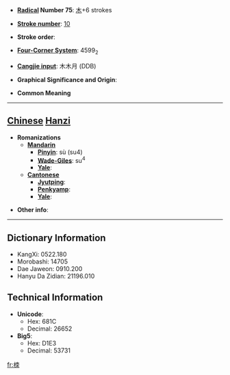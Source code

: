 * '''[[Wiktionary:Chinese radical index| Radical]] Number 75''': [[Wiktionary:Chinese radical index 木|木]]+6 strokes

* '''[[Wiktionary:Chinese total strokes index|Stroke number]]''': [[Wiktionary:Chinese total strokes index 10|10]]

* '''Stroke order''': 

* '''[[Wiktionary:Chinese four corner index|Four-Corner System]]''': 4599<sub>2</sub>

* '''[[Wiktionary:Chinese Cangjie index|Cangjie input]]''': 木木月 (DDB)

* '''Graphical Significance and Origin''': 

* '''Common Meaning'''

----

== [[Chinese]] [[Hanzi]] ==

* '''Romanizations'''
** '''[[Mandarin]]'''
*** '''[[Pinyin]]''': sù (su4)
*** '''[[Wade-Giles]]''': su<sup>4</sup>
*** '''[[Yale]]''': 
** '''[[Cantonese]]'''
*** '''[[Jyutping]]''':
*** '''[[Penkyamp]]''': 
*** '''[[Yale]]''': 

* '''Other info''': 

----

== Dictionary Information ==

* KangXi: 0522.180
* Morobashi: 14705
* Dae Jaweon: 0910.200
* Hanyu Da Zidian: 21196.010

== Technical Information ==

* '''Unicode''':
** Hex: 681C
** Decimal: 26652
* '''Big5''':
** Hex: D1E3
** Decimal: 53731

[[fr:栜]]